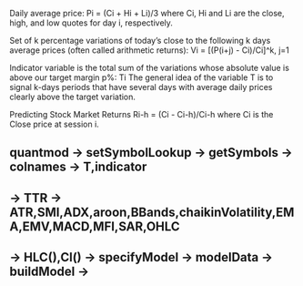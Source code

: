 Daily average price:
Pi = (Ci + Hi + Li)/3
where Ci, Hi and Li are the close, high, and low quotes for day i, respectively.

Set of k percentage variations of today's close to the following
k days average prices (often called arithmetic returns):
Vi = [(P(i+j) - Ci)/Ci]^k, j=1

Indicator variable is the total sum of the variations whose absolute
value is above our target margin p%:
Ti
The general idea of the variable T is to signal k-days periods that have
several days with average daily prices clearly above the target variation.

Predicting Stock Market Returns
Ri-h = (Ci - Ci-h)/Ci-h
where Ci is the Close price at session i.

## quantmod -> setSymbolLookup -> getSymbols -> colnames -> T,indicator
## -> TTR -> ATR,SMI,ADX,aroon,BBands,chaikinVolatility,EMA,EMV,MACD,MFI,SAR,OHLC
## -> HLC(),Cl() -> specifyModel -> modelData -> buildModel ->
